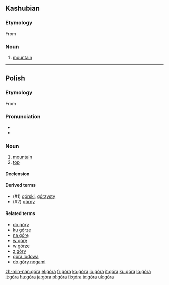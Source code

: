 {{also|gora|göra|górą}}
==Kashubian==

===Etymology===
From {{proto|Slavic|gora|lang=csb}}

===Noun===
{{infl|csb|noun|g=f}}

# [[mountain]]
----
==Polish==

===Etymology===
From {{proto|Slavic|gora|lang=pl}}

===Pronunciation===
* {{audio|Pl-góra.ogg|audio}}
* {{IPA|[ˈɡura]|lang=pl}}

===Noun===
{{infl|pl|noun|g=f}}

# [[mountain]]
# [[top]]

====Declension====
{{pl-decl-noun
|góra|góry
|góry|gór
|górze|górom
|górę|góry
|górą|górami
|górze|górach
|góro|góry
}}

====Derived terms====
* (#1) [[górski]], [[górzysty]]
* (#2) [[górny]]

====Related terms====
* [[do góry]]
* [[ku górze]]
* [[na górę]]
* [[w górę]]
* [[w górze]]
* [[z góry]]
* [[góra lodowa]]
* [[do góry nogami]]

[[zh-min-nan:góra]]
[[el:góra]]
[[fr:góra]]
[[ko:góra]]
[[io:góra]]
[[it:góra]]
[[ku:góra]]
[[lo:góra]]
[[lt:góra]]
[[hu:góra]]
[[ja:góra]]
[[pl:góra]]
[[fi:góra]]
[[tr:góra]]
[[uk:góra]]